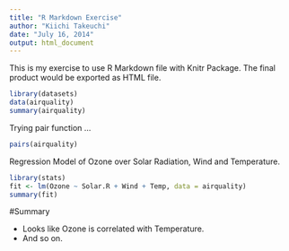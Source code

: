 ```yaml
---
title: "R Markdown Exercise"
author: "Kiichi Takeuchi"
date: "July 16, 2014"
output: html_document
---
```


This is my exercise to use R Markdown file with Knitr Package. 
The final product would be exported as HTML file.

```r
library(datasets)
data(airquality)
summary(airquality)
```

Trying pair function ...

```r
pairs(airquality)
```

Regression Model of Ozone over Solar Radiation, Wind and Temperature.

```r
library(stats)
fit <- lm(Ozone ~ Solar.R + Wind + Temp, data = airquality)
summary(fit)
```

#Summary

* Looks like Ozone is correlated with Temperature.
* And so on.









